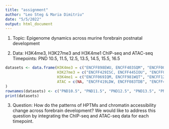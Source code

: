 ```yaml
---
title: "assignment"
author: "Leo Steg & Maria Dimitriu"
date: "5/5/2022"
output: html_document
---
```


1. Topic: Epigenome dynamics across murine forebrain postnatal development

2. Data: H3K4me3, H3K27me3 and H3K4me1 ChIP-seq and ATAC-seq 
Timepoints: PND 10.5, 11.5, 12.5, 13.5, 14.5, 15.5, 16.5

```r
datasets <- data.frame(H3K4me3 = c("ENCFF898EWU, ENCFF403SQM", "ENCFF001ZTX, ENCFF001ZTY", "ENCFF232IYQ, ENCFF470QWO", "ENCFF596BNN, ENCFF053SSJ", "ENCFF002AME, ENCFF002AMD", "ENCFF212KTV, ENCFF082LJL", "ENCFF002BWS, ENCFF002BWU"),
                       H3K27me3 = c("ENCFF429ISC, ENCFF445IOU", "ENCFF001ZTI, ENCFF107TLH", "ENCFF811HJY, ENCFF326UOO", "ENCFF406FUF, ENCFF900XIV", "ENCFF002AFY, ENCFF002AFZ", "ENCFF096XZW, ENCFF079GEV", "ENCFF002ESD, ENCFF002ESA"),
                       H3K4me1 = c("ENCFF069IQM, ENCFF981WQT", "ENCFF123MKU, ENCFF001ZRT", "ENCFF115BHE, ENCFF128OTX", "ENCFF388QNU, ENCFF106YCA", "ENCFF002AJC, ENCFF002AJE", "ENCFF482TKQ, ENCFF086BUY", "ENCFF002ESR, ENCFF002EST"),
                       ATAC = c(NA, "ENCFF419LDW, ENCFF083TDB", "ENCFF413XTH, ENCFF199UBT", "ENCFF401VUV, ENCFF721LGJ", "ENCFF048MTG, ENCFF633MTW", "ENCFF906VXU, ENCFF248PXW", "ENCFF776GDQ, ENCFF058IAE")
)
rownames(datasets) <- c("PND10.5", "PND11.5", "PND12.5", "PND13.5", "PND14.5", "PND15.5", "PND16.5")
print(datasets)
```

3. Question: How do the patterns of HPTMs and chromatin accessibility change across forebrain development? We would like to address this question by integrating the ChIP-seq and ATAC-seq data for each timepoint. 

